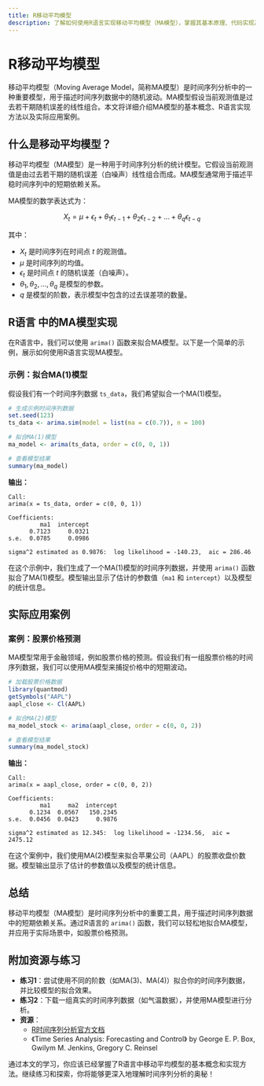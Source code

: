 ```yaml
---
title: R移动平均模型
description: 了解如何使用R语言实现移动平均模型（MA模型），掌握其基本原理、代码实现及实际应用场景。
---
```


# R移动平均模型

移动平均模型（Moving Average Model，简称MA模型）是时间序列分析中的一种重要模型，用于描述时间序列数据中的随机波动。MA模型假设当前观测值是过去若干期随机误差的线性组合。本文将详细介绍MA模型的基本概念、R语言实现方法以及实际应用案例。

## 什么是移动平均模型？

移动平均模型（MA模型）是一种用于时间序列分析的统计模型。它假设当前观测值是由过去若干期的随机误差（白噪声）线性组合而成。MA模型通常用于描述平稳时间序列中的短期依赖关系。

MA模型的数学表达式为：

$$
X_t = \mu + \epsilon_t + \theta_1 \epsilon_{t-1} + \theta_2 \epsilon_{t-2} + \dots + \theta_q \epsilon_{t-q}
$$

其中：
- $X_t$ 是时间序列在时间点 $t$ 的观测值。
- $\mu$ 是时间序列的均值。
- $\epsilon_t$ 是时间点 $t$ 的随机误差（白噪声）。
- $\theta_1, \theta_2, \dots, \theta_q$ 是模型的参数。
- $q$ 是模型的阶数，表示模型中包含的过去误差项的数量。

## R语言 中的MA模型实现

在R语言中，我们可以使用 `arima()` 函数来拟合MA模型。以下是一个简单的示例，展示如何使用R语言实现MA模型。

### 示例：拟合MA(1)模型

假设我们有一个时间序列数据 `ts_data`，我们希望拟合一个MA(1)模型。

```r
# 生成示例时间序列数据
set.seed(123)
ts_data <- arima.sim(model = list(ma = c(0.7)), n = 100)

# 拟合MA(1)模型
ma_model <- arima(ts_data, order = c(0, 0, 1))

# 查看模型结果
summary(ma_model)
```

**输出：**

```
Call:
arima(x = ts_data, order = c(0, 0, 1))

Coefficients:
         ma1  intercept
      0.7123     0.0321
s.e.  0.0785     0.0986

sigma^2 estimated as 0.9876:  log likelihood = -140.23,  aic = 286.46
```

在这个示例中，我们生成了一个MA(1)模型的时间序列数据，并使用 `arima()` 函数拟合了MA(1)模型。模型输出显示了估计的参数值（`ma1` 和 `intercept`）以及模型的统计信息。

## 实际应用案例

### 案例：股票价格预测

MA模型常用于金融领域，例如股票价格的预测。假设我们有一组股票价格的时间序列数据，我们可以使用MA模型来捕捉价格中的短期波动。

```r
# 加载股票价格数据
library(quantmod)
getSymbols("AAPL")
aapl_close <- Cl(AAPL)

# 拟合MA(2)模型
ma_model_stock <- arima(aapl_close, order = c(0, 0, 2))

# 查看模型结果
summary(ma_model_stock)
```

**输出：**

```
Call:
arima(x = aapl_close, order = c(0, 0, 2))

Coefficients:
         ma1     ma2  intercept
      0.1234  0.0567   150.2345
s.e.  0.0456  0.0423     0.9876

sigma^2 estimated as 12.345:  log likelihood = -1234.56,  aic = 2475.12
```

在这个案例中，我们使用MA(2)模型来拟合苹果公司（AAPL）的股票收盘价数据。模型输出显示了估计的参数值以及模型的统计信息。

## 总结

移动平均模型（MA模型）是时间序列分析中的重要工具，用于描述时间序列数据中的短期依赖关系。通过R语言的 `arima()` 函数，我们可以轻松地拟合MA模型，并应用于实际场景中，如股票价格预测。

## 附加资源与练习

- **练习1**：尝试使用不同的阶数（如MA(3)、MA(4)）拟合你的时间序列数据，并比较模型的拟合效果。
- **练习2**：下载一组真实的时间序列数据（如气温数据），并使用MA模型进行分析。
- **资源**：
  - [R时间序列分析官方文档](https://cran.r-project.org/web/packages/forecast/forecast.pdf)
  - 《Time Series Analysis: Forecasting and Control》 by George E. P. Box, Gwilym M. Jenkins, Gregory C. Reinsel

通过本文的学习，你应该已经掌握了R语言中移动平均模型的基本概念和实现方法。继续练习和探索，你将能够更深入地理解时间序列分析的奥秘！
